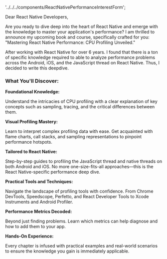 
'../../../components/ReactNativePerformanceInterestForm';


Dear React Native Developers,

Are you ready to dive deep into the heart of React Native and emerge with the knowledge to master your application's performance? I am thrilled to announce my upcoming book and course, specifically crafted for you: "Mastering React Native Performance: CPU Profiling Unveiled."

After working with React Native for over 6 years. I found that there is a ton of
specific knowledge required to able to analyze performance problems across the
Android, iOS, and the JavaScript thread on React Native. Thus, I decided to
write this deepdive. 


### What You'll Discover:

**Foundational Knowledge:**

Understand the intricacies of CPU profiling with a clear explanation of key concepts such as sampling, tracing, and the critical differences between them.

**Visual Profiling Mastery:**

Learn to interpret complex profiling data with ease. Get acquainted with flame charts, call stacks, and sampling representations to pinpoint performance hotspots.

**Tailored to React Native:**

Step-by-step guides to profiling the JavaScript thread and native threads on both Android and iOS. No more one-size-fits-all approaches—this is the React Native-specific performance deep dive.

**Practical Tools and Techniques:**

Navigate the landscape of profiling tools with confidence. From Chrome DevTools,
Speedscope, Perfetto, and React Developer Tools to Xcode Instruments and Android
Profiler.

**Performance Metrics Decoded:**

Beyond just finding problems. Learn which metrics can help diagnose and how to
add them to your app.

**Hands-On Experience:**

Every chapter is infused with practical examples and real-world scenarios to ensure the knowledge you gain is immediately applicable.

<ReactNativePerformanceInterestForm />
